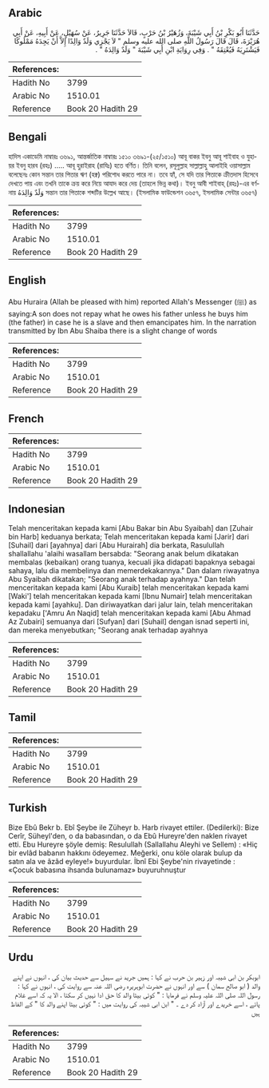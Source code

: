 ## Arabic


<div dir="rtl" lang="ar" style={{fontSize:'larger',backgroundColor:'#f8f9fa',padding:20}}>
حَدَّثَنَا أَبُو بَكْرِ بْنُ أَبِي شَيْبَةَ، وَزُهَيْرُ بْنُ حَرْبٍ، قَالاَ حَدَّثَنَا جَرِيرٌ، عَنْ سُهَيْلٍ، عَنْ أَبِيهِ، عَنْ أَبِي هُرَيْرَةَ، قَالَ قَالَ رَسُولُ اللَّهِ صلى الله عليه وسلم ‏"‏ لاَ يَجْزِي وَلَدٌ وَالِدًا إِلاَّ أَنْ يَجِدَهُ مَمْلُوكًا فَيَشْتَرِيَهُ فَيُعْتِقَهُ ‏"‏ ‏.‏ وَفِي رِوَايَةِ ابْنِ أَبِي شَيْبَةَ ‏"‏ وَلَدٌ وَالِدَهُ ‏"‏ ‏.‏
</div>
<div style={{backgroundColor:'#f8f9fa',padding:20, marginBottom: 10}}><table> <thead> <tr> <th>References:</th> <th></th> </tr> </thead> <tbody><tr><td>Hadith No</td><td>3799</td></tr><tr><td>Arabic No</td><td>1510.01</td></tr><tr><td>Reference</td><td>Book 20 Hadith 29</td></tr></tbody></table></div>

## Bengali


<div dir="ltr" lang="bn" style={{fontSize:'larger',backgroundColor:'#f8f9fa',padding:20}}>
হাদিস একাডেমি নাম্বারঃ ৩৬৯১, আন্তর্জাতিক নাম্বারঃ ১৫১০ ৩৬৯১-(২৫/১৫১০) আবূ বাকর ইবনু আবূ শাইবাহ ও যুহায়র ইবনু হারব (রহঃ) ..... আবূ হুরাইরাহ (রাযিঃ) হতে বর্ণিত। তিনি বলেন, রসূলুল্লাহ সাল্লাল্লাহু আলাইহি ওয়াসাল্লাম বলেছেনঃ কোন সন্তান তার পিতার ঋণ (হক্ব) পরিশোধ করতে পারে না। তবে হ্যাঁ, সে যদি তার পিতাকে ক্রীতদাস হিসেবে দেখতে পায় এবং তখনি তাকে ক্রয় করে নিয়ে আযাদ করে দেয় (তাহলে ভিন্ন কথা)। ইবনু আবী শাইবাহ্ (রহঃ)-এর বর্ণনায় وَلَدٌ وَالِدَهُ সন্তান তার পিতাকে শব্দটির উল্লেখ আছে। (ইসলামিক ফাউন্ডেশন ৩৬৫৭, ইসলামিক সেন্টার ৩৬৫৭)
</div>
<div style={{backgroundColor:'#f8f9fa',padding:20, marginBottom: 10}}><table> <thead> <tr> <th>References:</th> <th></th> </tr> </thead> <tbody><tr><td>Hadith No</td><td>3799</td></tr><tr><td>Arabic No</td><td>1510.01</td></tr><tr><td>Reference</td><td>Book 20 Hadith 29</td></tr></tbody></table></div>

## English


<div dir="ltr" lang="en" style={{fontSize:'larger',backgroundColor:'#f8f9fa',padding:20}}>
Abu Huraira (Allah be pleased with him) reported Allah's Messenger (ﷺ) as saying:A son does not repay what he owes his father unless he buys him (the father) in case he is a slave and then emancipates him. In the narration transmitted by Ibn Abu Shaiba there is a slight change of words
</div>
<div style={{backgroundColor:'#f8f9fa',padding:20, marginBottom: 10}}><table> <thead> <tr> <th>References:</th> <th></th> </tr> </thead> <tbody><tr><td>Hadith No</td><td>3799</td></tr><tr><td>Arabic No</td><td>1510.01</td></tr><tr><td>Reference</td><td>Book 20 Hadith 29</td></tr></tbody></table></div>

## French


<div dir="ltr" lang="fr" style={{fontSize:'larger',backgroundColor:'#f8f9fa',padding:20}}>

</div>
<div style={{backgroundColor:'#f8f9fa',padding:20, marginBottom: 10}}><table> <thead> <tr> <th>References:</th> <th></th> </tr> </thead> <tbody><tr><td>Hadith No</td><td>3799</td></tr><tr><td>Arabic No</td><td>1510.01</td></tr><tr><td>Reference</td><td>Book 20 Hadith 29</td></tr></tbody></table></div>

## Indonesian


<div dir="ltr" lang="id" style={{fontSize:'larger',backgroundColor:'#f8f9fa',padding:20}}>
Telah menceritakan kepada kami [Abu Bakar bin Abu Syaibah] dan [Zuhair bin Harb] keduanya berkata; Telah menceritakan kepada kami [Jarir] dari [Suhail] dari [ayahnya] dari [Abu Hurairah] dia berkata, Rasulullah shallallahu 'alaihi wasallam bersabda: "Seorang anak belum dikatakan membalas (kebaikan) orang tuanya, kecuali jika didapati bapaknya sebagai sahaya, lalu dia membelinya dan memerdekakannya." Dan dalam riwayatnya Abu Syaibah dikatakan; "Seorang anak terhadap ayahnya." Dan telah menceritakan kepada kami [Abu Kuraib] telah menceritakan kepada kami [Waki'] telah menceritakan kepada kami [Ibnu Numair] telah menceritakan kepada kami [ayahku]. Dan diriwayatkan dari jalur lain, telah menceritakan kepadaku ['Amru An Naqid] telah menceritakan kepada kami [Abu Ahmad Az Zubairi] semuanya dari [Sufyan] dari [Suhail] dengan isnad seperti ini, dan mereka menyebutkan; "Seorang anak terhadap ayahnya
</div>
<div style={{backgroundColor:'#f8f9fa',padding:20, marginBottom: 10}}><table> <thead> <tr> <th>References:</th> <th></th> </tr> </thead> <tbody><tr><td>Hadith No</td><td>3799</td></tr><tr><td>Arabic No</td><td>1510.01</td></tr><tr><td>Reference</td><td>Book 20 Hadith 29</td></tr></tbody></table></div>

## Tamil


<div dir="ltr" lang="ta" style={{fontSize:'larger',backgroundColor:'#f8f9fa',padding:20}}>

</div>
<div style={{backgroundColor:'#f8f9fa',padding:20, marginBottom: 10}}><table> <thead> <tr> <th>References:</th> <th></th> </tr> </thead> <tbody><tr><td>Hadith No</td><td>3799</td></tr><tr><td>Arabic No</td><td>1510.01</td></tr><tr><td>Reference</td><td>Book 20 Hadith 29</td></tr></tbody></table></div>

## Turkish


<div dir="ltr" lang="tr" style={{fontSize:'larger',backgroundColor:'#f8f9fa',padding:20}}>
Bize Ebû Bekr b. Ebî Şeybe ile Züheyr b. Harb rivayet ettiler. (Dedilerki): Bize Cerîr, Süheyl'den, o da babasından, o da Ebû Hureyre'den naklen rivayet etti. Ebu Hureyre şöyle demiş: Resulullah (Sallallahu Aleyhi ve Sellem) : «Hiç bir evlâd babanın hakkını ödeyemez. Meğerki, onu köle olarak bulup da satın ala ve âzâd eyIeye!» buyurdular. İbnî Ebi Şeybe'nin rivayetinde : «Çocuk babasına ihsanda bulunamaz» buyuruhnuştur
</div>
<div style={{backgroundColor:'#f8f9fa',padding:20, marginBottom: 10}}><table> <thead> <tr> <th>References:</th> <th></th> </tr> </thead> <tbody><tr><td>Hadith No</td><td>3799</td></tr><tr><td>Arabic No</td><td>1510.01</td></tr><tr><td>Reference</td><td>Book 20 Hadith 29</td></tr></tbody></table></div>

## Urdu


<div dir="rtl" lang="ur" style={{fontSize:'larger',backgroundColor:'#f8f9fa',padding:20}}>
ابوبکر بن ابی شیبہ اور زہیر بن حرب نے کہا : ہمیں جرید نے سہیل سے حدیث بیان کی ، انہوں نے اپنے والد ( ابو صالح سمان ) سے اور انہوں نے حضرت ابوہریرہ رضی اللہ عنہ سے روایت کی ، انہوں نے کہا : رسول اللہ صلی اللہ علیہ وسلم نے فرمایا : " کوئی بیٹا والد کا حق ادا نہیں کر سکتا ، الا یہ کہ اسے غلام پائے ، اسے خریدے اور آزاد کر دے ۔ " ابن ابی شیبہ کی روایت میں : " کوئی بیٹا اپنے والد کا " کے الفاظ ہیں
</div>
<div style={{backgroundColor:'#f8f9fa',padding:20, marginBottom: 10}}><table> <thead> <tr> <th>References:</th> <th></th> </tr> </thead> <tbody><tr><td>Hadith No</td><td>3799</td></tr><tr><td>Arabic No</td><td>1510.01</td></tr><tr><td>Reference</td><td>Book 20 Hadith 29</td></tr></tbody></table></div>